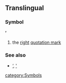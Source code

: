 ==Translingual==
===Symbol===
'''’'''
# the [[right]] [[quotation mark]]
===See also===
*[[‘]], [[']]
[[category:Symbols]]